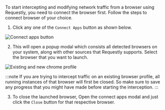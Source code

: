 To start intercepting and modifying network traffic from a browser using Requestly, you need to connect the browser first. Follow the steps to connect browser of your choice.

1. Click any one of the `Connect Apps` button as shown below.

![Connect apps button](/img/docs/connect-apps-touch-point.png)

2. This will open a popup modal which consists all detected browsers on your system, along with other sources that Requestly supports. Select the browser that you want to launch.

![Existing and new chrome profile](/img/docs/connect-apps-modal.png)

:::note
If you are trying to intercept traffic on an existing browser profile, all running instances of that browser will first be closed. So make sure to save any progress that you might have made before starting the interception.
:::

3. To close the launched browser, Open the connect apps modal and just click the `Close` button for that respective browser.
